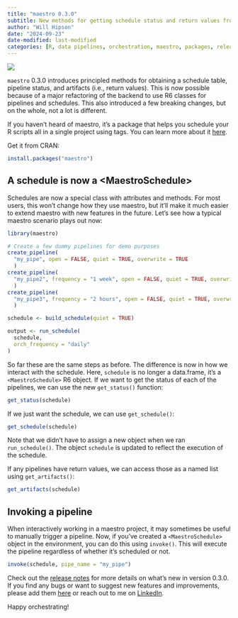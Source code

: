 ```yaml
---
title: "maestro 0.3.0"
subtitle: New methods for getting schedule status and return values from pipelines
author: "Will Hipson"
date: "2024-09-23"
date-modified: last-modified
categories: [R, data pipelines, orchestration, maestro, packages, release]
---
```


![](images/logo.png){fig-align="center"}

`maestro` 0.3.0 introduces principled methods for obtaining a schedule table, pipeline status, and artifacts (i.e., return values). This is now possible because of a major refactoring of the backend to use R6 classes for pipelines and schedules. This also introduced a few breaking changes, but on the whole, not a lot is different.

If you haven't heard of maestro, it's a package that helps you schedule your R scripts all in a single project using tags. You can learn more about it [here](../hello-maestro/hello-maestro.qmd).

Get it from CRAN:

```r
install.packages("maestro")
```

## A schedule is now a \<MaestroSchedule\>

Schedules are now a special class with attributes and methods. For most users, this won't change how they use maestro, but it'll make it much easier to extend maestro with new features in the future. Let's see how a typical maestro scenario plays out now:

```r
library(maestro)

# Create a few dummy pipelines for demo purposes
create_pipeline(
  "my_pipe", open = FALSE, quiet = TRUE, overwrite = TRUE
  )
create_pipeline(
  "my_pipe2", frequency = "1 week", open = FALSE, quiet = TRUE, overwrite = TRUE
  )
create_pipeline(
  "my_pipe3", frequency = "2 hours", open = FALSE, quiet = TRUE, overwrite = TRUE
  )

schedule <- build_schedule(quiet = TRUE)

output <- run_schedule(
  schedule,
  orch_frequency = "daily"
)
```

So far these are the same steps as before. The difference is now in how we interact with the schedule. Here, `schedule` is no longer a data.frame, it's a `<MaestroSchedule>` R6 object. If we want to get the status of each of the pipelines, we can use the new `get_status()` function:

```r
get_status(schedule)
```

If we just want the schedule, we can use `get_schedule()`:

```r
get_schedule(schedule)
```

Note that we didn't have to assign a new object when we ran `run_schedule()`. The object `schedule` is updated to reflect the execution of the schedule.

If any pipelines have return values, we can access those as a named list using `get_artifacts()`:

```r
get_artifacts(schedule)
```

## Invoking a pipeline

When interactively working in a maestro project, it may sometimes be useful to manually trigger a pipeline. Now, if you've created a `<MaestroSchedule>` object in the environment, you can do this using `invoke()`. This will execute the pipeline regardless of whether it's scheduled or not.

```r
invoke(schedule, pipe_name = "my_pipe")
```

Check out the [release notes](https://whipson.github.io/maestro/news/index.html) for more details on what's new in version 0.3.0. If you find any bugs or want to suggest new features and improvements, please add them [here](https://github.com/whipson/maestro/issues) or reach out to me on [LinkedIn](https://www.linkedin.com/in/will-hipson/).

Happy orchestrating!

